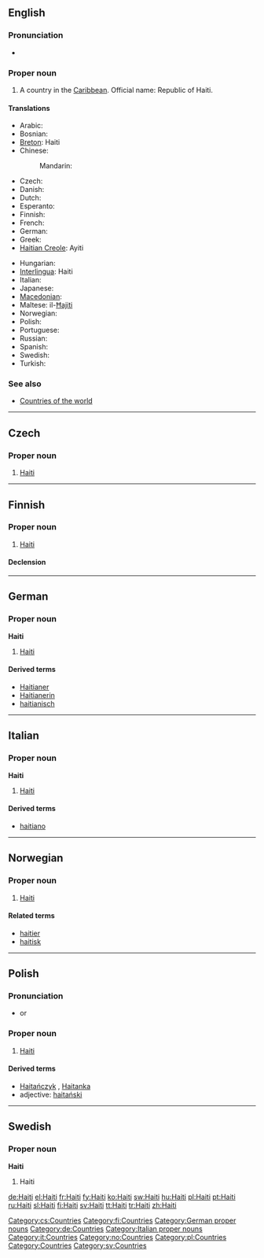 ==English==

===Pronunciation===
* {{rhymes|eɪti}}

===Proper noun===
{{wikipedia}}
{{en-proper-noun}}

# A country in the [[Caribbean]]. Official name: Republic of Haiti.

====Translations====
{{trans-top|A country in the Caribbean}}
* Arabic: {{t|ar|هايتي|m|tr=Haaytiy|sc=Arab}}
* Bosnian: {{t-|bs|Haiti|m}}
* [[Breton]]: Haiti
* Chinese:
*: Mandarin: {{t|zh|海地|tr=Hǎidì|sc=Hani}}
* Czech: {{t-|cs|Haiti|n}}
* Danish: {{t-|da|Haiti}}
* Dutch: {{t+|nl|Haïti}}
* Esperanto: {{t-|eo|Haitio|xs=Esperanto}}
* Finnish: {{t+|fi|Haiti}}
* French: {{t+|fr|Haïti}}
* German: {{t+|de|Haiti}}
* Greek: {{t+|el|Αϊτή|n|tr=Aïtí|sc=Grek}}
* [[Haitian Creole]]: Ayiti
{{trans-mid}}
* Hungarian: {{t+|hu|Haiti}}
* [[Interlingua]]: Haiti
* Italian: {{t-|it|Haiti}}
* Japanese: {{t+|ja|ハイチ|tr=Haichi|sc=Jpan}}
* [[Macedonian]]: {{t|mk|Хаити|n|tr=Haíti|sc=Cyrl|xs=Macedonian}}
* Maltese: il-[[Ħajiti]]
* Norwegian: {{t-|no|Haiti}}
* Polish: {{l|pl|Haiti}} {{n}}
* Portuguese: {{t+|pt|Haiti}}
* Russian: {{qualifier|indeclinable}} {{t|ru|Гаити|f|tr=Gaíti|sc=Cyrl}}
* Spanish: {{t+|es|Haití}}
* Swedish: {{t+|sv|Haiti}}
* Turkish: {{t+|tr|Haiti}}
{{trans-bottom}}

===See also===
* [[Appendix:Countries of the world|Countries of the world]]

----

==Czech==

===Proper noun===
{{cs-proper noun|g=n}}

# [[#English|Haiti]]

[[Category:cs:Countries]]

----

==Finnish==
{{wikipedia|lang=fi}}

===Proper noun===
{{infl|fi|proper noun}}

# [[#English|Haiti]]

====Declension====
{{fi-decl-risti|Hait|np=1}}

[[Category:fi:Countries]]

----

==German==
{{wikipedia|lang=de}}

===Proper noun===
'''Haiti''' {{n}}

# [[#English|Haiti]]

====Derived terms====
* [[Haitianer]]
* [[Haitianerin]]
* [[haitianisch]]

[[Category:German proper nouns]]
[[Category:de:Countries]]

----

==Italian==
{{wikipedia|lang=it}}

===Proper noun===
'''Haiti''' {{m}}

# [[#English|Haiti]]

====Derived terms====
* [[haitiano]]

[[Category:Italian proper nouns]]
[[Category:it:Countries]]

----

==Norwegian==

===Proper noun===
{{infl|no|proper noun}}

# [[#English|Haiti]]

====Related terms====
* [[haitier]]
* [[haitisk]]

[[Category:no:Countries]]

----

==Polish==

===Pronunciation===
* {{IPA|/xaˈiti/|lang=pl}} or {{IPAchar|/xaˈjiti/}}

===Proper noun===
{{infl|pl|proper noun|g=n}}

# [[#English|Haiti]]

====Derived terms====
* [[Haitańczyk]] {{m}}, [[Haitanka]] {{f}}
* adjective: [[haitański]]

[[Category:pl:Countries]]

----

==Swedish==

===Proper noun===
'''Haiti'''

# Haiti

[[Category:Countries]]
[[Category:sv:Countries]]

[[de:Haiti]]
[[el:Haiti]]
[[fr:Haiti]]
[[fy:Haiti]]
[[ko:Haiti]]
[[sw:Haiti]]
[[hu:Haiti]]
[[pl:Haiti]]
[[pt:Haiti]]
[[ru:Haiti]]
[[sl:Haiti]]
[[fi:Haiti]]
[[sv:Haiti]]
[[tt:Haiti]]
[[tr:Haiti]]
[[zh:Haiti]]